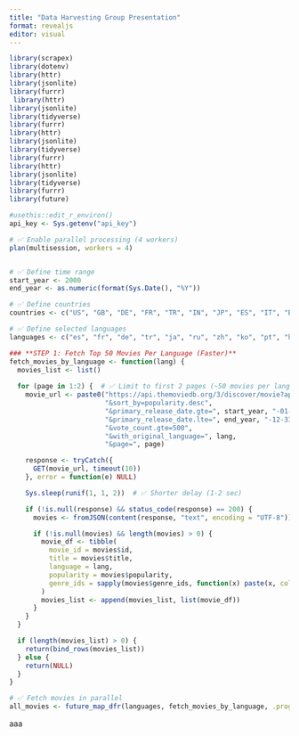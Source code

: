 ```yaml
---
title: "Data Harvesting Group Presentation"
format: revealjs
editor: visual
---
```


```r
library(scrapex)
library(dotenv)
library(httr)
library(jsonlite)
library(furrr)
 library(httr)
library(jsonlite)
library(tidyverse)
library(furrr)
library(httr)
library(jsonlite)
library(tidyverse)
library(furrr)
library(httr)
library(jsonlite)
library(tidyverse)
library(furrr)
library(future)

```

```r

#usethis::edit_r_environ()
api_key <- Sys.getenv("api_key")


```

```r
# ✅ Enable parallel processing (4 workers)
plan(multisession, workers = 4)


# ✅ Define time range
start_year <- 2000  
end_year <- as.numeric(format(Sys.Date(), "%Y"))

# ✅ Define countries
countries <- c("US", "GB", "DE", "FR", "TR", "IN", "JP", "ES", "IT", "BR")

# ✅ Define selected languages
languages <- c("es", "fr", "de", "tr", "ja", "ru", "zh", "ko", "pt", "hi", "it")

### **STEP 1: Fetch Top 50 Movies Per Language (Faster)**
fetch_movies_by_language <- function(lang) {
  movies_list <- list()
  
  for (page in 1:2) {  # ✅ Limit to first 2 pages (~50 movies per language)
    movie_url <- paste0("https://api.themoviedb.org/3/discover/movie?api_key=", api_key,
                        "&sort_by=popularity.desc",
                        "&primary_release_date.gte=", start_year, "-01-01",
                        "&primary_release_date.lte=", end_year, "-12-31",
                        "&vote_count.gte=500",
                        "&with_original_language=", lang,
                        "&page=", page)

    response <- tryCatch({
      GET(movie_url, timeout(10))
    }, error = function(e) NULL)

    Sys.sleep(runif(1, 1, 2))  # ✅ Shorter delay (1-2 sec)

    if (!is.null(response) && status_code(response) == 200) {
      movies <- fromJSON(content(response, "text", encoding = "UTF-8"))$results

      if (!is.null(movies) && length(movies) > 0) {
        movie_df <- tibble(
          movie_id = movies$id,
          title = movies$title,
          language = lang,  
          popularity = movies$popularity,
          genre_ids = sapply(movies$genre_ids, function(x) paste(x, collapse = ",")) # ✅ Store genre codes
        )
        movies_list <- append(movies_list, list(movie_df))
      }
    }
  }

  if (length(movies_list) > 0) {
    return(bind_rows(movies_list))
  } else {
    return(NULL)
  }
}

# ✅ Fetch movies in parallel
all_movies <- future_map_dfr(languages, fetch_movies_by_language, .progress = TRUE)

```

aaa
